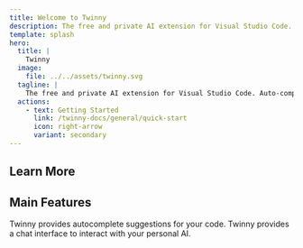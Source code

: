 ```yaml
---
title: Welcome to Twinny
description: The free and private AI extension for Visual Studio Code. Auto-complete suggestions, chat with AI and more.
template: splash
hero:
  title: |
    Twinny
  image:
    file: ../../assets/twinny.svg
  tagline: |
    The free and private AI extension for Visual Studio Code. Auto-complete suggestions, chat with AI and more.
  actions:
    - text: Getting Started
      link: /twinny-docs/general/quick-start
      icon: right-arrow
      variant: secondary
---
```



## Learn More

<CardGrid stagger>
  <LinkCard
    title="Getting Started"
    description="A Quick Start Guide for Using Twinny."
    href="/twinny-docs/general/quick-start"
  />
  <LinkCard
    title="Inference Providers"
    href="/twinny-docs/general/providers"
    description="Learn how to use an inference provider with Twinny."
  ></LinkCard>
  <LinkCard
    title="Supported Models"
    description="Learn about the supported AI models."
    href="/twinny-docs/general/supported-models"
  ></LinkCard>
</CardGrid>

## Main Features

<CardGrid stagger>
  <Card title="Code Completion" icon="seti:json">
    Twinny provides autocomplete suggestions for your code.
  </Card>
  <Card title="Chat with AI" icon="pencil">
    Twinny provides a chat interface to interact with your personal AI.
  </Card>
</CardGrid>
